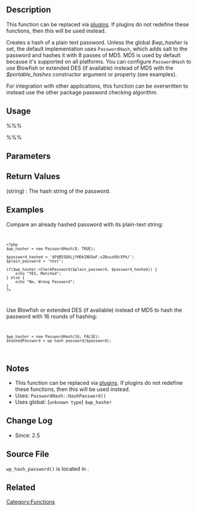 == Description ==
This function can be replaced via [[Glossary#plugins|plugins]]. If plugins do not redefine these functions, then this will be used instead.

Creates a hash of a plain text password. Unless the global <var>$wp_hasher</var> is set, the default implementation uses <code>PasswordHash</code>, which adds salt to the password and hashes it with 8 passes of MD5. MD5 is used by default because it's supported on all platforms. You can configure <code>PasswordHash</code> to use Blowfish or extended DES (if available) instead of MD5 with the <var>$portable_hashes</var> constructor argument or property (see examples).

For integration with other applications, this function can be overwritten to instead use the other package password checking algorithm.

== Usage ==
%%%<?php $hash = wp_hash_password( $password ) ?>%%%

== Parameters ==
{{Parameter|$password|string|Plain text user password to hash.}}

== Return Values ==
; (string) : The hash string of the password.

== Examples ==

Compare an already hashed password with its plain-text string:<code><pre>
<?php
$wp_hasher = new PasswordHash(8, TRUE);

$password_hashed = '$P$B55D6LjfHDkINU5wF.v2BuuzO0/XPk/';
$plain_password = 'test';

if($wp_hasher->CheckPassword($plain_password, $password_hashed)) {
    echo "YES, Matched";
} else {
    echo "No, Wrong Password";
}
?>
</pre></code>
Use Blowfish or extended DES (if available) instead of MD5 to hash the password with 16 rounds of hashing:<code><pre>
$wp_hasher = new PasswordHash(16, FALSE);
$hashedPassword = wp_hash_password($password);
</pre></code>

== Notes ==
* This function can be replaced via [[Glossary#plugins|plugins]]. If plugins do not redefine these functions, then this will be used instead.
* Uses: <tt>PasswordHash::HashPassword()</tt>
* Uses global: (<tt>unknown type</tt>) <tt>$wp_hasher</tt>

== Change Log ==
* Since: 2.5

== Source File ==
<tt>wp_hash_password()</tt> is located in {{Trac|wp-includes/pluggable.php}}.

== Related ==

{{Password Tags}}

{{Tag Footer}}

[[Category:Functions]]